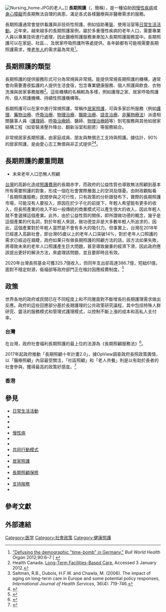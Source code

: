 {{globalize|time=2018-08-19T06:38:24+00:00}}
[[File:Nursing_home.JPG|thumb]]{{link-en|護理之家|Nursing home}}的老人。]]
'''長期照護'''（{{lang-en|Long-Term Care}}，簡稱{{lang|en|LTC}}），是一種協助因[[慢性|慢性疾病]]或[[身心障礙|身心障礙]]而長期無法自理的病患，滿足各式各樣醫療與非醫療需求的服務。

長期照護通常會提供看護與非技術性照護，例如協助著[[服裝|裝]]、使用浴室等[[日常生活活動|日常生活活動]]。近年來，越來越多的長期照護案例，屬於多重慢性疾病的老年人口，需要專業人員以專業技術進行處理，因此醫療照護服務漸漸加入長期照護服務當中。長期照護可以在家庭、社區、{{link-en|支援性居處|Assisted living}}、{{link-en|護理之家|Nursing home}}及居家呼吸照護所等處提供。各年齡都有可能視需要長期照護需求，惟[[老年|老年人]]的需求最為常見<ref name="WHO Bulletin">[http://www.who.int/bulletin/volumes/90/1/12-020112.pdf "Defusing the demographic "time-bomb" in Germany."] {{Wayback|url=http://www.who.int/bulletin/volumes/90/1/12-020112.pdf |date=20180602121556 }} ''Bull World Health Organ'' 2012;90:6–7 | {{doi|10.2471/BLT.12.020112}}</ref>。

==長期照護的類型==
長期照護的提供服務形式可分為常規與非常規。能提供常規長期照護的機構，通常會向需要晝夜監護的人提供生活食宿，包含專業健康服務、個人照護與飲食、衣物洗滌與居家事務服務<ref name="Health Canada">Health Canada. [http://www.hc-sc.gc.ca/hcs-sss/home-domicile/longdur/index-eng.php Long-Term Facilities-Based Care.] {{Wayback|url=http://www.hc-sc.gc.ca/hcs-sss/home-domicile/longdur/index-eng.php |date=20150401153955 }} Accessed 3 January 2012.</ref>。這些機構的名稱較為多樣，例如護理之家、居家呼吸照護所、個人照護機構、持續性照護機構等。

長期照護可以在家中進行常規照護，常稱作[[居家照護|居家照護]]，可與多家診所服務（例如[[護理|護理]]、[[藥物治療|藥物治療]]、[[呼吸治療|呼吸治療]]、[[物理治療|物理治療]]、[[職能治療|職能治療]]、[[語言治療|語言治療]]、[[非藥物療法|非藥物療法]]）派遣相關醫事人員（[[護理師|護理師]]、[[呼吸治療師|呼吸治療師]]、醫師、[[物理治療師|物理治療師]]等）到宅服務與其他如居家結構工程（如安裝液壓升降台、翻新浴室和廚房）等服務結合。

非常規居家長期照護，由家庭成員、朋友與無償志工支持與照護。據估計，90%的居家照護，是由愛心志工無償與非正式提供<ref name="Saltman">Saltman, R.B., Dubois, H.F.W. and Chawla, M. (2006). The impact of aging on long-term care in Europe and some potential policy responses, ''International Journal of Health Services'', 36(4): 719-746.</ref><ref name="王士華 戎瑾如 陳喬琪 魏秀靜 2007 pp. 37–47">{{cite journal | author=王士華 | author2=戎瑾如 | author3=陳喬琪 | author4=魏秀靜 | author5=林寬佳 | title=青少年思覺失調症病患主要照顧者相關壓力、習得智謀與照顧負荷之研究 | journal=護理雜誌 | volume=54 | issue=5 | date=2007-10-01 | issn=0047-262x | doi=10.6224/JN.54.5.37 | pages=37–47 | url=http://www.airitilibrary.com/Publication/alDetailedMesh?DocID=0047262x-200710-54-5-37-47-a | language=zh | access-date=2018-09-30 | archive-date=2021-01-22 | archive-url=https://web.archive.org/web/20210122041437/https://www.airitilibrary.com/Publication/alDetailedMesh?DocID=0047262x-200710-54-5-37-47-a | dead-url=no }}</ref>。

==長期照護的嚴重問題==
*未來老年人口恐無人照顧
[[台灣|台灣]]的高齡化造成[[照護費用|照護費用]]的長期赤字，而政府的公益性質也導致無法照顧到基本所有需要照護的對象，形成一個在社會實際層面上的空洞及隱憂。由財政觀點看「長期照護服務」民間參與之可行性，只有政策的分析跟發布下，實際的長期照護市場，可能沒有人要投入，原因在於少子化的前提下，年輕人希望能有更多的收入，但長照產業的收入不如一般傳統的商業模式可以產生很大的收入，因此年輕人就不會選擇這個產業。此外，由於公益性質的關係，即所謂做功德的概念，幾乎是這個產業的代名詞，對於年輕人來說，做功德並非是大多數年輕人所追求的，因此，這個產業對於年輕人當然是不會有多大的吸引力。但事實上，台灣在2018年已經進入高齡社會，即台灣65歲以上的老年人口突破14%，對於老年人口照護的需求已經迫在眉睫，政府如果只有做長期照護的照顧方法的話，該方法如果失敗，將導致未來的老年人口照護產生巨大問題，甚至導致嚴重的經濟下滑，因此政府應該提出更好的解決方法，來處理該問題，並且要即時且有效。

2020年台灣長照基金可獲325.7億收入，但同年支出卻高達386.7億，短絀61億。面對不穩定財源，衛福部等政府部門正在檢討因應經費制度。<ref>{{Cite web|title=挺長照保險制 財政部打臉衛福部 - 政治要聞|url=https://www.chinatimes.com/newspapers/20190926000515-260118?chdtv|date=2019-09-26|accessdate=2019-09-26|last=林周義|work=中時電子報|language=zh-TW|archive-date=2021-01-22|archive-url=https://web.archive.org/web/20210122041434/https://www.chinatimes.com/newspapers/20190926000515-260118?chdtv|dead-url=no}}</ref>

==政策==
世界各地的政府或民間已在不同程度上和不同層面對不斷增長的長期護理需求做出反應。政府的這些回應部分基於長期護理的公共政策研究議程，其中包括特殊人群研究、靈活的服務模式和管理式護理模式，以控制不斷上漲的成本和高私人支付率。

===台灣===
在台灣，政府社會福利長期照護的最上位的法源為《長期照顧服務法》<ref>{{Cite web |url=https://1966.gov.tw/LTC/cp-3637-42407-201.html |title=政府社會福利長照資源發展的根本大法 |access-date=2020-05-05 |archive-date=2021-05-19 |archive-url=https://web.archive.org/web/20210519032108/https://1966.gov.tw/LTC/cp-3637-42407-201.html |dead-url=no }}</ref>。

2017年起政府推動「長期照顧十年計畫2.0」，據OpView調查政府長照政策輿情，以「醫療照顧」內容最受關注，「社區照顧」和「老人共餐」則是以有助於長者的社會參與，獲得最高的政策好感度。<ref>{{Cite news|url=https://tw.money.yahoo.com/%E8%80%81%E4%BA%86%E5%86%8D%E9%97%9C%E5%BF%83%E5%B0%B1%E4%BE%86%E4%B8%8D%E5%8F%8A-%E5%BF%AB%E7%9C%8B%E8%A2%AB%E5%BF%BD%E8%A6%96%E9%95%B7%E7%85%A7-025123066.html?guccounter=1&guce_referrer=aHR0cHM6Ly93d3cuZ29vZ2xlLmNvbS8&guce_referrer_sig=AQAAALCJTgxgDXFe_yRvgKG-Srbe1PkT2CqCqGQPW97JFHFdyVjM5I092fH8nHiSe_bVM9bCbNdkQToTuGZR6K54RqocR2BK-CmTwC-tMiQ_m-p-aYlNEYcPxTIXZEDcFXCy1uHjXBI3MH-1Xm3mDytkMOW7k9KHVa2VTPf2fJV4SAfE|title=老了再關心就來不及！快看被忽視長照|author=李鴻典|date=2019-06-10|work=|publisher=三立新聞網|accessdate=|language=|format=|archive-date=2020-07-14|archive-url=https://web.archive.org/web/20200714004316/https://tw.money.yahoo.com/%E8%80%81%E4%BA%86%E5%86%8D%E9%97%9C%E5%BF%83%E5%B0%B1%E4%BE%86%E4%B8%8D%E5%8F%8A-%E5%BF%AB%E7%9C%8B%E8%A2%AB%E5%BF%BD%E8%A6%96%E9%95%B7%E7%85%A7-025123066.html?guccounter=1&guce_referrer=aHR0cHM6Ly93d3cuZ29vZ2xlLmNvbS8&guce_referrer_sig=AQAAALCJTgxgDXFe_yRvgKG-Srbe1PkT2CqCqGQPW97JFHFdyVjM5I092fH8nHiSe_bVM9bCbNdkQToTuGZR6K54RqocR2BK-CmTwC-tMiQ_m-p-aYlNEYcPxTIXZEDcFXCy1uHjXBI3MH-1Xm3mDytkMOW7k9KHVa2VTPf2fJV4SAfE|dead-url=no}}</ref>

===香港===

==參見==
{{div col}}
* [[日常生活活動|日常生活活動]]
* {{tsl|en|AMDA – The Society for Post-Acute and Long-Term Care Medicine||AMDA – 後急性及長期照護醫學學會}}
* {{tsl|en|Assisted living||生活協助}}
* {{tsl|en|Caring for people with dementia||對於失智症患者的關懷}}
* [[慢性病|慢性病]]
* {{tsl|en|Dynamic treatment regime||動態治療模式}}
* {{tsl|en|Family support||家庭支持}}
*[[共同行動模式|共同行動模式]]
* {{tsl|en|Geriatric care management||老年人關懷照顧}}
* [[居家照護|居家照護]]
* {{tsl|en|List of companies operating nursing homes||美國養老中心列表}}
* [[長期照顧保險|長期照顧保險]]
* {{tsl|en|Options counseling||多選項諮商}}
* [[Supportive_services|支持服務]]
* {{tsl|en|Transgenerational design||跨世代模式}}
{{div col end}}

==參考文獻==
{{reflist}}
== 外部連結 ==
[[Category:医学|Category:医学]]
[[Category:社會政策|Category:社會政策]]
[[Category:健康照護|Category:健康照護]]